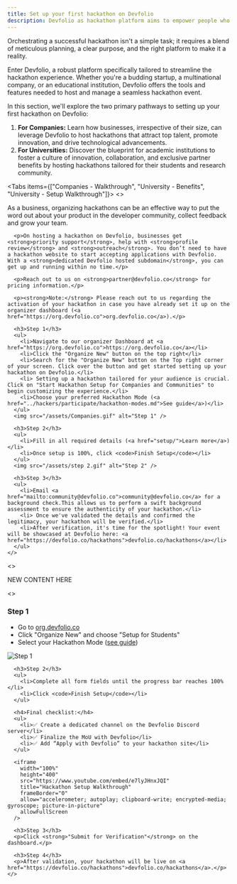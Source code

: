 ```yaml
---
title: Set up your first hackathon on Devfolio
description: Devfolio as hackathon platform aims to empower people who aim to foster builders by hosting Hackathons, Fellowships, Demo Days, and more.
---
```



Orchestrating a successful hackathon isn't a simple task; it requires a blend of meticulous planning, a clear purpose, and the right platform to make it a reality.

Enter Devfolio, a robust platform specifically tailored to streamline the hackathon experience. Whether you're a budding startup, a multinational company, or an educational institution, Devfolio offers the tools and features needed to host and manage a seamless hackathon event.

In this section, we'll explore the two primary pathways to setting up your first hackathon on Devfolio:

1. **For Companies:** Learn how businesses, irrespective of their size, can leverage Devfolio to host hackathons that attract top talent, promote innovation, and drive technological advancements.
2. **For Universities:** Discover the blueprint for academic institutions to foster a culture of innovation, collaboration, and exclusive partner benefits by hosting hackathons tailored for their students and research community.

<Tabs items={["Companies - Walkthrough", "University - Benefits", "University - Setup Walkthrough"]}>
  <Tab value="Companies - Walkthrough">
    <>
      <p>As a business, organizing hackathons can be an effective way to put the word out about your product in the developer community, collect feedback and grow your team.</p>

      <p>On hosting a hackathon on Devfolio, businesses get <strong>priority support</strong>, help with <strong>profile review</strong> and <strong>outreach</strong>. You don’t need to have a hackathon website to start accepting applications with Devfolio. With a <strong>dedicated Devfolio hosted subdomain</strong>, you can get up and running within no time.</p>

      <p>Reach out to us on <strong>partner@devfolio.co</strong> for pricing information.</p>

      <p><strong>Note:</strong> Please reach out to us regarding the activation of your hackathon in case you have already set it up on the organizer dashboard (<a href="https://org.devfolio.co">org.devfolio.co</a>).</p>

      <h3>Step 1</h3>
      <ul>
        <li>Navigate to our organizer Dashboard at <a href="https://org.devfolio.co">https://org.devfolio.co</a></li>
        <li>Click the "Organize New" button on the top right</li>
        <li>Search for the "Organize New" button on the Top right corner of your screen. Click over the button and get started setting up your hackathon on Devfolio.</li>
        <li> Setting up a hackathon tailored for your audience is crucial. Click on "Start Hackathon Setup for Companies and Communities" to begin customizing the experience.</li>
        <li>Choose your preferred Hackathon Mode (<a href="../hackers/participate/hackathon-modes.md">See guide</a>)</li>
      </ul>
      <img src="/assets/Companies.gif" alt="Step 1" />

      <h3>Step 2</h3>
      <ul>
        <li>Fill in all required details (<a href="setup/">Learn more</a>)</li>
        <li>Once setup is 100%, click <code>Finish Setup</code></li>
      </ul>
      <img src="/assets/step 2.gif" alt="Step 2" />

      <h3>Step 3</h3>
      <ul>
        <li>Email <a href="mailto:community@devfolio.co">community@devfolio.co</a> for a background check.This allows us to perform a swift background assessment to ensure the authenticity of your hackathon.</li>
        <li> Once we've validated the details and confirmed the legitimacy, your hackathon will be verified.</li>
        <li>After verification, it's time for the spotlight! Your event will be showcased at Devfolio here: <a href="https://devfolio.co/hackathons">devfolio.co/hackathons</a></li>
      </ul>
    </>
  </Tab>

  <Tab value="University - Benefits">
    <>
      <p> NEW CONTENT HERE </p>
    </>
  </Tab>

  <Tab value="University - Setup Walkthrough">
    <>
      <h3>Step 1</h3>
      <ul>
        <li>Go to <a href="https://org.devfolio.co">org.devfolio.co</a></li>
        <li>Click "Organize New" and choose "Setup for Students"</li>
        <li>Select your Hackathon Mode (<a href="../hackers/participate/hackathon-modes.md">see guide</a>)</li>
      </ul>
      <img src="/assets/Step 1.gif" alt="Step 1" />

      <h3>Step 2</h3>
      <ul>
        <li>Complete all form fields until the progress bar reaches 100%</li>
        <li>Click <code>Finish Setup</code></li>
      </ul>

      <h4>Final checklist:</h4>
      <ul>
        <li>✅ Create a dedicated channel on the Devfolio Discord server</li>
        <li>✅ Finalize the MoU with Devfolio</li>
        <li>✅ Add “Apply with Devfolio” to your hackathon site</li>
      </ul>

      <iframe
        width="100%"
        height="400"
        src="https://www.youtube.com/embed/e7lyJHnxJQI"
        title="Hackathon Setup Walkthrough"
        frameBorder="0"
        allow="accelerometer; autoplay; clipboard-write; encrypted-media; gyroscope; picture-in-picture"
        allowFullScreen
      />

      <h3>Step 3</h3>
      <p>Click <strong>"Submit for Verification"</strong> on the dashboard.</p>

      <h3>Step 4</h3>
      <p>After validation, your hackathon will be live on <a href="https://devfolio.co/hackathons">devfolio.co/hackathons</a>.</p>
    </>
  </Tab>
</Tabs>

